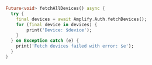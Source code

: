 ```dart
Future<void> fetchAllDevices() async {
  try {
    final devices = await Amplify.Auth.fetchDevices();
    for (final device in devices) {
        print('Device: $device');
    }
  } on Exception catch (e) {
    print('Fetch devices failed with error: $e');
  }
}
```
